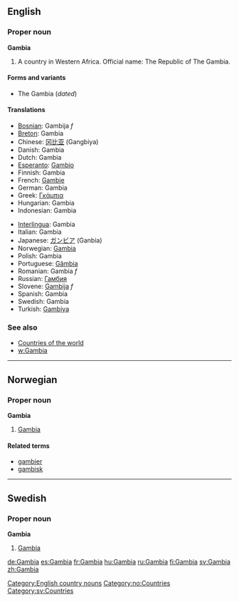 ==English==
===Proper noun===
'''Gambia'''

# A country in Western Africa.  Official name: The Republic of The Gambia.

====Forms and variants====
*The Gambia (''dated'')

====Translations====
{{top}}
*[[Bosnian]]: Gambija ''f''
*[[Breton]]: Gambia
*Chinese: [[冈比亚]] (Gangbiya)
*Danish: Gambia
*Dutch: Gambia
*[[Esperanto]]: [[Gambio]]
*Finnish: Gambia
*French: [[Gambie]]
*German: Gambia
*Greek: [[Γκάμπια]]
*Hungarian: Gambia
*Indonesian: Gambia
{{mid}}
*[[Interlingua]]: Gambia
*Italian: Gambia
*Japanese: [[ガンビア]] (Ganbia)
*Norwegian: [[#Norwegian|Gambia]]
*Polish: Gambia
*Portuguese: [[Gâmbia]]
*Romanian: Gambia ''f''
*Russian: [[Гамбия]]
*Slovene: [[Gambija]] ''f''
*Spanish: Gambia
*Swedish: Gambia
*Turkish: [[Gambiya]]
{{bottom}}

===See also===
*[[Countries of the world]]
*[[w:Gambia]]
[[Category:English country nouns]]

----
==Norwegian==
===Proper noun===
'''Gambia'''

#[[Gambia#English|Gambia]]

====Related terms====
*[[gambier]]
*[[gambisk]]

----
==Swedish==
===Proper noun===
'''Gambia'''

#[[Gambia#English|Gambia]]

[[Category:no:Countries]]
[[Category:sv:Countries]]

[[de:Gambia]]
[[es:Gambia]]
[[fr:Gambia]]
[[hu:Gambia]]
[[ru:Gambia]]
[[fi:Gambia]]
[[sv:Gambia]]
[[zh:Gambia]]